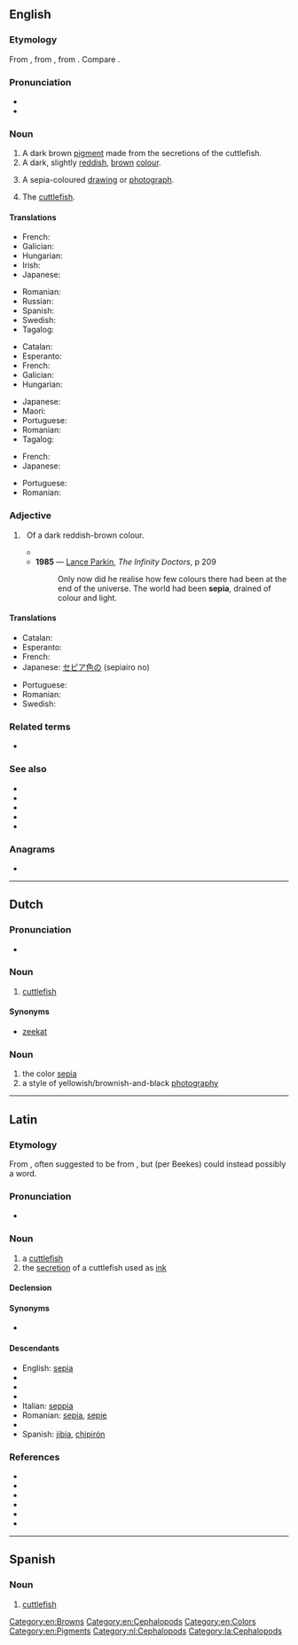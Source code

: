 {{also|Sepia|sépia|sępia|sępią}}
==English==
{{wikipedia}}

===Etymology===
From {{bor|en|la|sēpia}}, from {{der|en|grc|σηπία||cuttlefish}}, from {{m|grc|σήψ||a kind of lizard, also a kind of serpent whose bite was alleged to cause putrefaction}}. Compare {{cog|it|seppia}}.

===Pronunciation===
* {{IPA|/ˈsiːpiə/|lang=en}}
* {{rhymes|iːpiə|lang=en}}

===Noun===
{{en-noun|~}}

# A dark brown [[pigment]] made from the secretions of the cuttlefish. {{defdate|from 1820s}}
# A dark, slightly [[red]]dish, [[brown]] [[color|colour]].
#: {{color panel|704214}}
# {{lb|en|by extension|countable}} A sepia-coloured [[drawing]] or [[photograph]].
# {{lb|en|archaic|countable}} The [[cuttlefish]]. {{defdate|from 16th c.}}

====Translations====
{{trans-top|pigment}}
* French: {{t+|fr|sépia|m}}
* Galician: {{t+|gl|sepia|f}}
* Hungarian: {{t|hu|szépia}}
* Irish: {{t|ga|dúch cudail|m}}
* Japanese: {{t|ja|セピア|tr=sepia}}
{{trans-mid}}
* Romanian: {{t+|ro|sepia|f}}
* Russian: {{t+|ru|се́пия|f}}
* Spanish: {{t+|es|sepia|f}}
* Swedish: {{t+|sv|sepia|c}}
* Tagalog: {{t|tl|sepya}}
{{trans-bottom}}

{{trans-top|colour}}
* Catalan: {{t+|ca|sèpia|m}}
* Esperanto: {{t|eo|sepio}}
* French: {{t+|fr|sépia|m}}
* Galician: {{t+|gl|sepia|m}}
* Hungarian: {{t|hu|szépia}}
{{trans-mid}}
* Japanese: {{t|ja|セピア色|tr=sepiairo}}
* Maori: {{t|mi|haurāhina  }}
* Portuguese: {{t+|pt|sépia}}
* Romanian: {{t+|ro|sepia|f}}
* Tagalog: {{t|tl|sepya}}
{{trans-bottom}}

{{trans-top|drawing}}
* French: {{t+|fr|sépia|m}}
* Japanese: {{t|ja|セピア画|tr=sepiaga}}
{{trans-mid}}
* Portuguese: {{t+|pt|sépia}}
* Romanian: {{t+|ro|sepia|f}}
{{trans-bottom}}

{{trans-see|cuttlefish}}

===Adjective===
{{en-adj}}

# {{lb|en|colour}}&nbsp; Of a dark reddish-brown colour.
#* {{quote-book|lang=en|year=1963|author={{w|Margery Allingham}}
|title={{w|The China Governess}}
|chapter=3|url=http://openlibrary.org/works/OL2004261W
|passage='''Sepia''' Delft tiles surrounded the fireplace, their crudely drawn Biblical scenes in faded cyclamen blending with the pinkish pine, while above them, instead of a mantelshelf, there was an archway high enough to form a balcony with slender balusters and a tapestry-hung wall behind.}}
#* '''1985''' — [[w:Lance Parkin|Lance Parkin]], ''The Infinity Doctors'', p 209
#*: Only now did he realise how few colours there had been at the end of the universe. The world had been '''sepia''', drained of colour and light.

====Translations====
{{trans-top|of a dark reddish-brown colour}}
* Catalan: {{t+|ca|sèpia}}
* Esperanto: {{t|eo|sepia}}
* French: {{t+|fr|sépia}}
* Japanese: [[セピア色]]の (sepiairo no)
{{trans-mid}}
* Portuguese: {{t+|pt|sépia}}
* Romanian: {{t+|ro|sepia}}
* Swedish: {{t+|sv|sepiafärgad}}
{{trans-bottom}}

===Related terms===
* {{l|en|sepiolite}}

===See also===
* {{l|en|black and white}}
* {{l|en|color}}
* {{l|en|cuttlefish}}
* {{l|en|ink sac}}
* {{l|en|Appendix:Colors}}

===Anagrams===
* {{anagrams|en|a=aeips|Aspie|aspie|paise}}

[[Category:en:Browns]]
[[Category:en:Cephalopods]]
[[Category:en:Colors]]
[[Category:en:Pigments]]

----

==Dutch==
{{wikipedia|lang=nl}}

===Pronunciation===
* {{audio|Nl-sepia.ogg|Audio|lang=nl}}

===Noun===
{{nl-noun|f|g2=m|-|-}}

# [[cuttlefish]]

====Synonyms====
* {{sense|cuttlefish}} [[zeekat]]

===Noun===
{{nl-noun|n|-|-}}

# the color [[sepia#English|sepia]]
# a style of yellowish/brownish-and-black [[photography]]

[[Category:nl:Cephalopods]]

----

==Latin==

===Etymology===
From {{der|la|grc|σηπία|}}, often suggested to be from {{der|la|grc|σήπειν||to make rotten}}, but (per Beekes) could instead possibly a {{der|la|pregrc|-}} word.

===Pronunciation===
* {{la-IPA|sēpia}}

===Noun===
{{la-noun|sēpia<1>}}

# a [[cuttlefish]]
# the [[secretion]] of a cuttlefish used as [[ink]]

====Declension====
{{la-ndecl|sēpia<1>}}

====Synonyms====
* {{sense|cuttlefish}} {{l|la|lōlīgō}}

====Descendants====
* English: [[#English|sepia]]
* {{desc|fr|seiche}}
* {{desc|gl|xiba}}
* {{desc|hu|szépia}}
* Italian: [[seppia]]
* Romanian: [[#Romanian|sepia]], [[sepie]]
* {{desc|ru|сепия}}
* Spanish: [[jibia]], [[chipirón]]

===References===
* {{R:L&S}}
* {{R:Elementary Lewis}}
* {{R:du Cange}}
* {{R:Gaffiot}}
* {{R:PersEnc}}
* {{R:Smith's Geography}}

[[Category:la:Cephalopods]]

----

==Spanish==

===Noun===
{{es-noun|f}}

# [[cuttlefish]]